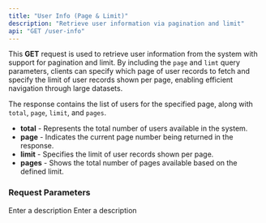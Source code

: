 ```yaml
---
title: "User Info (Page & Limit)"
description: "Retrieve user information via pagination and limit"
api: "GET /user-info"
---
```


This **GET** request is used to retrieve user information from the system with support for pagination and limit. By including the `page` and `limt` query parameters, clients can specify which page of user records to fetch and specify the limit of user records shown per page, enabling efficient navigation through large datasets.

The response contains the list of users for the specified page, along with `total`, `page`, `limit`, and `pages`.

- **total** - Represents the total number of users available in the system.
- **page** - Indicates the current page number being returned in the response. 
- **limit** - Specifies the limit of user records shown per page. 
- **pages** - Shows the total number of pages available based on the defined limit.

### Request Parameters

<ParamField query="page" type="number" required placeholder="number">
  Enter a description
</ParamField>

<ParamField query="limit" type="number" required placeholder="number">
  Enter a description
</ParamField>